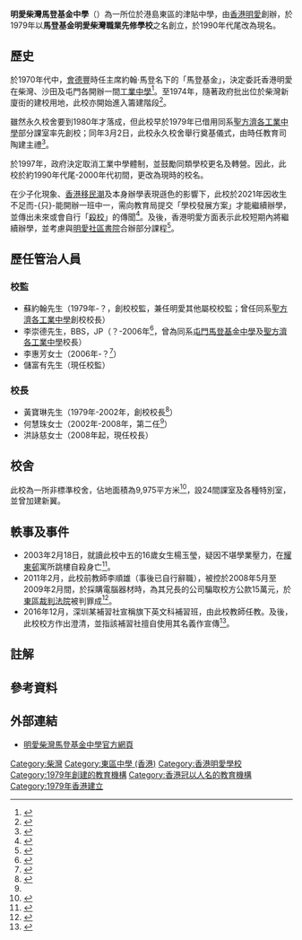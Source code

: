 {{Infobox_School | name = 明愛柴灣馬登基金中學<br>Caritas Chai Wan Marden Foundation Secondary School
| image=Caritas_Chai_Wan_Marden_Foundation_Secondary_School_(clear_view).jpg
| caption=校舍北面（2017年10月）
| established=1979年
| closed=
| type=津貼中學
| school_sponsoring_body = [[香港明愛|香港明愛]]
| founder = 
| grades= 中一至中六
| superintendent = 儲富有先生
| principal = 洪詠慈女士 
| vice_principal = 
| enrollment = 210人{{notetag|2019/20年度<ref>[http://ccm.edu.hk/doc/study_allowance.pdf 明愛柴灣馬登基金中學-2019/20年度全方位學習津貼計劃書]</ref>}}
| faculty = 36人<ref name=CHSC2020/>
| staff = 
| magazine = 
| religion = 天主教
| motto = 忠誠勤樸 敬主愛人
| house = 
| location = {{HKG}}[[港島|港島]][[柴灣|柴灣]]新廈街330號
| website = http://ccm.edu.hk/
| area = 9,975平方米
}}

'''明愛柴灣馬登基金中學'''（{{lang-en|Caritas Chai Wan Marden Foundation Secondary School}}）為一所位於港島東區的津貼中學，由[[香港明愛|香港明愛]]創辦，於1979年以'''馬登基金明愛柴灣職業先修學校'''之名創立，於1990年代尾改為現名。

== 歷史 ==
於1970年代中，[[會德豐|會德豐]]時任主席約翰·馬登名下的「馬登基金」，決定委託香港明愛在柴灣、沙田及屯門各開辦一間[[工業中學|工業中學]]<ref>{{cite news|title=屯門發展新市鎮兼重教育 三年建四中學 馬登基金明愛職業先修學校 新界司主禮說工廠續增將受歡迎|work=華僑日報|date=1977-02-17|accessdate=2021-11-26|url=https://mmis.hkpl.gov.hk/coverpage/-/coverpage/view?_coverpage_WAR_mmisportalportlet_hsf=%E8%81%B7%E6%A5%AD%E5%85%88%E4%BF%AE%E5%AD%B8%E6%A0%A1&_coverpage_WAR_mmisportalportlet_actual_q=%28%20verbatim_dc.collection%3A%28%22Old%5C%20HK%5C%20Newspapers%22%29%20%29%20AND+%28%20%28%20allTermsMandatory%3A%28true%29%20OR+all_dc.title%3A%28%E8%81%B7%E6%A5%AD%E5%85%88%E4%BF%AE%E5%AD%B8%E6%A0%A1%29%20OR+all_dc.creator%3A%28%E8%81%B7%E6%A5%AD%E5%85%88%E4%BF%AE%E5%AD%B8%E6%A0%A1%29%20OR+all_dc.contributor%3A%28%E8%81%B7%E6%A5%AD%E5%85%88%E4%BF%AE%E5%AD%B8%E6%A0%A1%29%20OR+all_dc.subject%3A%28%E8%81%B7%E6%A5%AD%E5%85%88%E4%BF%AE%E5%AD%B8%E6%A0%A1%29%20OR+fulltext%3A%28%E8%81%B7%E6%A5%AD%E5%85%88%E4%BF%AE%E5%AD%B8%E6%A0%A1%29%20OR+all_dc.description%3A%28%E8%81%B7%E6%A5%AD%E5%85%88%E4%BF%AE%E5%AD%B8%E6%A0%A1%29%20%29%20%29&_coverpage_WAR_mmisportalportlet_sort_field=score&p_r_p_-1078056564_c=QF757YsWv59%2F9WIUSQ5l76qE0GLxNciq&_coverpage_WAR_mmisportalportlet_o=20&_coverpage_WAR_mmisportalportlet_sort_order=desc|archive-date=2021-11-26|archive-url=https://web.archive.org/web/20211126140327/https://mmis.hkpl.gov.hk/coverpage/-/coverpage/view?_coverpage_WAR_mmisportalportlet_hsf=%E8%81%B7%E6%A5%AD%E5%85%88%E4%BF%AE%E5%AD%B8%E6%A0%A1&_coverpage_WAR_mmisportalportlet_actual_q=%28%20verbatim_dc.collection%3A%28%22Old%5C%20HK%5C%20Newspapers%22%29%20%29%20AND+%28%20%28%20allTermsMandatory%3A%28true%29%20OR+all_dc.title%3A%28%E8%81%B7%E6%A5%AD%E5%85%88%E4%BF%AE%E5%AD%B8%E6%A0%A1%29%20OR+all_dc.creator%3A%28%E8%81%B7%E6%A5%AD%E5%85%88%E4%BF%AE%E5%AD%B8%E6%A0%A1%29%20OR+all_dc.contributor%3A%28%E8%81%B7%E6%A5%AD%E5%85%88%E4%BF%AE%E5%AD%B8%E6%A0%A1%29%20OR+all_dc.subject%3A%28%E8%81%B7%E6%A5%AD%E5%85%88%E4%BF%AE%E5%AD%B8%E6%A0%A1%29%20OR+fulltext%3A%28%E8%81%B7%E6%A5%AD%E5%85%88%E4%BF%AE%E5%AD%B8%E6%A0%A1%29%20OR+all_dc.description%3A%28%E8%81%B7%E6%A5%AD%E5%85%88%E4%BF%AE%E5%AD%B8%E6%A0%A1%29%20%29%20%29&_coverpage_WAR_mmisportalportlet_sort_field=score&p_r_p_-1078056564_c=QF757YsWv59%2F9WIUSQ5l76qE0GLxNciq&_coverpage_WAR_mmisportalportlet_o=20&_coverpage_WAR_mmisportalportlet_sort_order=desc|dead-url=no}}</ref>{{notetag|包括[[明愛屯門馬登基金中學|明愛屯門馬登基金中學]]、[[明愛沙田馬登基金中學|明愛沙田馬登基金中學]]及此校}}。至1974年，隨著政府批出位於柴灣新廈街的建校用地，此校亦開始進入籌建階段<ref>{{cite news|title=柴灣明愛馬登基金專修學校 政府撥地供建校舍 昨舉行街坊社團首長座談 校監報告 新校建成後 可容納學生一千名|work=華僑日報|date=1974-09-20|accessdate=2021-11-28|url=https://mmis.hkpl.gov.hk/coverpage/-/coverpage/view?_coverpage_WAR_mmisportalportlet_hsf=%E9%A6%AC%E7%99%BB%E5%9F%BA%E9%87%91&_coverpage_WAR_mmisportalportlet_actual_q=%28%20verbatim_dc.collection%3A%28%22Old%5C%20HK%5C%20Newspapers%22%29%20%29%20AND+%28%20%28%20allTermsMandatory%3A%28true%29%20OR+all_dc.title%3A%28%E9%A6%AC%E7%99%BB%E5%9F%BA%E9%87%91%29%20OR+all_dc.creator%3A%28%E9%A6%AC%E7%99%BB%E5%9F%BA%E9%87%91%29%20OR+all_dc.contributor%3A%28%E9%A6%AC%E7%99%BB%E5%9F%BA%E9%87%91%29%20OR+all_dc.subject%3A%28%E9%A6%AC%E7%99%BB%E5%9F%BA%E9%87%91%29%20OR+fulltext%3A%28%E9%A6%AC%E7%99%BB%E5%9F%BA%E9%87%91%29%20OR+all_dc.description%3A%28%E9%A6%AC%E7%99%BB%E5%9F%BA%E9%87%91%29%20%29%20%29&_coverpage_WAR_mmisportalportlet_sort_field=dc.publicationdate_bsort&p_r_p_-1078056564_c=QF757YsWv5%2FN7%2BiABUlxsfr4ql%2Bj9qjt&_coverpage_WAR_mmisportalportlet_o=2&_coverpage_WAR_mmisportalportlet_sort_order=asc|archive-date=2021-12-04|archive-url=https://web.archive.org/web/20211204150959/https://mmis.hkpl.gov.hk/coverpage/-/coverpage/view?_coverpage_WAR_mmisportalportlet_hsf=%E9%A6%AC%E7%99%BB%E5%9F%BA%E9%87%91&p_r_p_-1078056564_c=QF757YsWv5%2FN7%2BiABUlxsfr4ql%2Bj9qjt&_coverpage_WAR_mmisportalportlet_o=2&_coverpage_WAR_mmisportalportlet_actual_q=%28%20verbatim_dc.collection%3A%28%22Old%5C%20HK%5C%20Newspapers%22%29%20%29%20AND+%28%20%28%20allTermsMandatory%3A%28true%29%20OR+all_dc.title%3A%28%E9%A6%AC%E7%99%BB%E5%9F%BA%E9%87%91%29%20OR+all_dc.creator%3A%28%E9%A6%AC%E7%99%BB%E5%9F%BA%E9%87%91%29%20OR+all_dc.contributor%3A%28%E9%A6%AC%E7%99%BB%E5%9F%BA%E9%87%91%29%20OR+all_dc.subject%3A%28%E9%A6%AC%E7%99%BB%E5%9F%BA%E9%87%91%29%20OR+fulltext%3A%28%E9%A6%AC%E7%99%BB%E5%9F%BA%E9%87%91%29%20OR+all_dc.description%3A%28%E9%A6%AC%E7%99%BB%E5%9F%BA%E9%87%91%29%20%29%20%29&_coverpage_WAR_mmisportalportlet_sort_order=asc&_coverpage_WAR_mmisportalportlet_sort_field=dc.publicationdate_bsort|dead-url=no}}</ref>。

雖然永久校舍要到1980年才落成，但此校早於1979年已借用同系[[明愛胡振中中學|聖方濟各工業中學]]部分課室率先創校；同年3月2日，此校永久校舍舉行奠基儀式，由時任教育司陶建主禮<ref>{{cite news|title=柴灣明愛職業先修學校動工 教育司陶建主持動土禮時稱 職業先修教育制度非常切合本港需要|work=工商晚報|date=1979-03-03|accessdate=2021-11-26|url=https://mmis.hkpl.gov.hk/coverpage/-/coverpage/view?_coverpage_WAR_mmisportalportlet_hsf=%E8%81%B7%E6%A5%AD%E5%85%88%E4%BF%AE%E5%AD%B8%E6%A0%A1&p_r_p_-1078056564_c=QF757YsWv5%2FH7zGe%2FKF%2BFEPArCQXvj2B&_coverpage_WAR_mmisportalportlet_o=0&_coverpage_WAR_mmisportalportlet_actual_q=%28%20verbatim_dc.collection%3A%28%22Old%5C%20HK%5C%20Newspapers%22%29%20%29%20AND+%28%20%28%20allTermsMandatory%3A%28true%29%20OR+all_dc.title%3A%28%E8%81%B7%E6%A5%AD%E5%85%88%E4%BF%AE%E5%AD%B8%E6%A0%A1%29%20OR+all_dc.creator%3A%28%E8%81%B7%E6%A5%AD%E5%85%88%E4%BF%AE%E5%AD%B8%E6%A0%A1%29%20OR+all_dc.contributor%3A%28%E8%81%B7%E6%A5%AD%E5%85%88%E4%BF%AE%E5%AD%B8%E6%A0%A1%29%20OR+all_dc.subject%3A%28%E8%81%B7%E6%A5%AD%E5%85%88%E4%BF%AE%E5%AD%B8%E6%A0%A1%29%20OR+fulltext%3A%28%E8%81%B7%E6%A5%AD%E5%85%88%E4%BF%AE%E5%AD%B8%E6%A0%A1%29%20OR+all_dc.description%3A%28%E8%81%B7%E6%A5%AD%E5%85%88%E4%BF%AE%E5%AD%B8%E6%A0%A1%29%20%29%20%29&_coverpage_WAR_mmisportalportlet_sort_field=score&_coverpage_WAR_mmisportalportlet_sort_order=desc|archive-date=2021-11-26|archive-url=https://web.archive.org/web/20211126135704/https://mmis.hkpl.gov.hk/coverpage/-/coverpage/view?_coverpage_WAR_mmisportalportlet_hsf=%E8%81%B7%E6%A5%AD%E5%85%88%E4%BF%AE%E5%AD%B8%E6%A0%A1&p_r_p_-1078056564_c=QF757YsWv5%2FH7zGe%2FKF%2BFEPArCQXvj2B&_coverpage_WAR_mmisportalportlet_o=0&_coverpage_WAR_mmisportalportlet_actual_q=%28%20verbatim_dc.collection%3A%28%22Old%5C%20HK%5C%20Newspapers%22%29%20%29%20AND+%28%20%28%20allTermsMandatory%3A%28true%29%20OR+all_dc.title%3A%28%E8%81%B7%E6%A5%AD%E5%85%88%E4%BF%AE%E5%AD%B8%E6%A0%A1%29%20OR+all_dc.creator%3A%28%E8%81%B7%E6%A5%AD%E5%85%88%E4%BF%AE%E5%AD%B8%E6%A0%A1%29%20OR+all_dc.contributor%3A%28%E8%81%B7%E6%A5%AD%E5%85%88%E4%BF%AE%E5%AD%B8%E6%A0%A1%29%20OR+all_dc.subject%3A%28%E8%81%B7%E6%A5%AD%E5%85%88%E4%BF%AE%E5%AD%B8%E6%A0%A1%29%20OR+fulltext%3A%28%E8%81%B7%E6%A5%AD%E5%85%88%E4%BF%AE%E5%AD%B8%E6%A0%A1%29%20OR+all_dc.description%3A%28%E8%81%B7%E6%A5%AD%E5%85%88%E4%BF%AE%E5%AD%B8%E6%A0%A1%29%20%29%20%29&_coverpage_WAR_mmisportalportlet_sort_field=score&_coverpage_WAR_mmisportalportlet_sort_order=desc|dead-url=no}}</ref>。

於1997年，政府決定取消工業中學體制，並鼓勵同類學校更名及轉營。因此，此校於約1990年代尾-2000年代初間，更改為現時的校名。

在少子化現象、[[香港移民潮|香港移民潮]]及本身辦學表現遜色的影響下，此校於2021年因收生不足而-{只}-能開辦一班中一，需向教育局提交「學校發展方案」才能繼續辦學，並傳出未來或會自行「[[殺校|殺校]]」的傳聞<ref>{{cite news|url=https://beta.singtaousa.com/2021-11-01/%E6%B8%AF%E5%B3%B6%E5%85%A9%E6%A0%A1%E5%83%85%E9%96%8B%E4%B8%80%E7%8F%AD%E4%B8%AD%E4%B8%80-%E9%A0%88%E4%BA%A4%E7%99%BC%E5%B1%95%E6%96%B9%E6%A1%88%E9%81%BF%E6%AE%BA%E6%A0%A1/3730462|title=港島兩校僅開一班中一 須交發展方案避殺校|work=星島日報|date=2021-11-01|accessdate=2021-11-28|archive-date=2021-11-28|archive-url=https://web.archive.org/web/20211128080608/https://beta.singtaousa.com/2021-11-01/%E6%B8%AF%E5%B3%B6%E5%85%A9%E6%A0%A1%E5%83%85%E9%96%8B%E4%B8%80%E7%8F%AD%E4%B8%AD%E4%B8%80-%E9%A0%88%E4%BA%A4%E7%99%BC%E5%B1%95%E6%96%B9%E6%A1%88%E9%81%BF%E6%AE%BA%E6%A0%A1/3730462|dead-url=no}}</ref>。及後，香港明愛方面表示此校短期內將繼續辦學，並考慮與[[明愛社區書院|明愛社區書院]]合辦部分課程<ref>{{cite news|url=https://topick.hket.com/article/3097815/%E3%80%90%E6%94%B6%E7%94%9F%E4%B8%8D%E8%B6%B3%E3%80%91%E6%98%8E%E6%84%9B%E6%9F%B4%E7%81%A3%E9%A6%AC%E7%99%BB%E4%B8%AD%E5%AD%B8%E6%9C%80%E9%81%B2%E6%9C%AC%E6%9C%88%E4%B8%AD%E9%81%9E%E4%BA%A4%E7%99%BC%E5%B1%95%E6%96%B9%E6%A1%88%E3%80%80%E7%A0%94%E8%88%87%E7%A4%BE%E5%8D%80%E6%9B%B8%E9%99%A2%E5%90%88%E8%BE%A6%E8%AA%B2%E7%A8%8B|title=【收生不足】明愛柴灣馬登中學最遲本月中遞交發展方案　研與社區書院合辦課程|work=Topick!|date=2021-11-03|accessdate=2021-11-28|archive-date=2021-11-28|archive-url=https://web.archive.org/web/20211128080542/https://topick.hket.com/article/3097815/%E3%80%90%E6%94%B6%E7%94%9F%E4%B8%8D%E8%B6%B3%E3%80%91%E6%98%8E%E6%84%9B%E6%9F%B4%E7%81%A3%E9%A6%AC%E7%99%BB%E4%B8%AD%E5%AD%B8%E6%9C%80%E9%81%B2%E6%9C%AC%E6%9C%88%E4%B8%AD%E9%81%9E%E4%BA%A4%E7%99%BC%E5%B1%95%E6%96%B9%E6%A1%88%E3%80%80%E7%A0%94%E8%88%87%E7%A4%BE%E5%8D%80%E6%9B%B8%E9%99%A2%E5%90%88%E8%BE%A6%E8%AA%B2%E7%A8%8B|dead-url=no}}</ref>。

== 歷任管治人員 ==
===校監===
*蘇約翰先生（1979年-？，創校校監，兼任明愛其他屬校校監；曾任同系[[明愛胡振中中學|聖方濟各工業中學]]創校校長）
*李崇德先生，BBS，JP（？-2006年<ref name=SSP2005>{{cite web | language = zh-hk | publisher = 家校合作事宜委員會 | title = 中學概覽2005-明愛柴灣馬登基金中學 | url = http://www.hkedcity.net/school/ssp2005/detail/sch_basic.phtml?sch_id=1598 | author =  | date = 2005 | accessdate = 2021-11-27 | deadurl = yes | archiveurl = https://web.archive.org/web/20061216061755/http://www.hkedcity.net/school/ssp2005/detail/sch_basic.phtml?sch_id=1598 | archivedate = 2006-12-16 }}</ref>，曾為同系[[明愛屯門馬登基金中學|屯門馬登基金中學]]及[[明愛胡振中中學|聖方濟各工業中學]]校長）
*李惠芳女士（2006年-？<ref name=SSP2006>{{cite web | language = zh-hk | publisher = 家校合作事宜委員會 | title = 中學概覽2006-明愛柴灣馬登基金中學 | url = http://www.hkedcity.net:80/school/ssp/detail/sch_basic.phtml?sch_id=1902 | author =  | date = 2006 | accessdate = 2021-11-27 | deadurl = yes | archiveurl = https://web.archive.org/web/20070425003700/http://ssp.proj.hkedcity.net/chi/detail_basic.php?sch_id=1047 | archivedate = 2007-08-25 }}</ref>）
*儲富有先生（現任校監）

===校長===
*黃寶琳先生（1979年-2002年，創校校長<ref name=公益>{{Cite web |url=https://www.edb.gov.hk/attachment/tc/public-admin/related-bodies-schemes/edu-schemes-fund/cyc/exe_committee/com03_hke_2020_tc.pdf |title=公益少年團東區委員會執行委員會成員名單 |access-date=2021-11-29 |archive-date=2021-11-28 |archive-url=https://web.archive.org/web/20211128083452/https://www.edb.gov.hk/attachment/tc/public-admin/related-bodies-schemes/edu-schemes-fund/cyc/exe_committee/com03_hke_2020_tc.pdf |dead-url=no }}</ref>）
*何慧珠女士（2002年-2008年，第二任<ref name=公益/>）
*洪詠慈女士（2008年起，現任校長）

== 校舍 ==
此校為一所非標準校舍，佔地面積為9,975平方米<ref name=CHSC2020>{{Cite web |url=https://www.chsc.hk/ssp2020/sch_detail.php?li_id=2&lang_id=2&chg_district_id=1&sch_id=221&return_page=sch_list.php%3Flang_id%3D2%26chg_district_id%3D1%26search_mode%3D%26frmMode%3Dpagebreak%26sort_id%3D-1%26district_id%3D2 |title=中學概覽2020-明愛柴灣馬登基金中學 |access-date=2021-11-29 |archive-date=2021-11-28 |archive-url=https://web.archive.org/web/20211128082530/https://www.chsc.hk/ssp2020/sch_detail.php?li_id=2&lang_id=2&chg_district_id=1&sch_id=221&return_page=sch_list.php%3Flang_id%3D2%26chg_district_id%3D1%26search_mode%3D%26frmMode%3Dpagebreak%26sort_id%3D-1%26district_id%3D2 |dead-url=no }}</ref>，設24間課室及各種特別室，並曾加建新翼。

== 軼事及事件 ==
*2003年2月18日，就讀此校中五的16歲女生楊玉瑩，疑因不堪學業壓力，在[[耀東邨|耀東邨]]寓所跳樓自殺身亡<ref>{{cite news|url=http://paper.wenweipo.com/2003/02/19/HK0302190103.htm|title=應屆會考女生跳樓亡|work=文匯報|date=2003-02-19|accessdate=2021-11-29|archive-date=2021-11-29|archive-url=https://web.archive.org/web/20211129024459/http://paper.wenweipo.com/2003/02/19/HK0302190103.htm|dead-url=no}}</ref>。
*2011年2月，此校前教師李順雄（事後已自行辭職），被控於2008年5月至2009年2月間，於採購電腦器材時，為其兄長的公司騙取校方公款15萬元，於[[東區裁判法院|東區裁判法院]]被判罪成<ref>{{cite news|url=https://orientaldaily.on.cc/cnt/news/20110211/00176_071.html|title=法庭：代校採購詐騙 教師或判囚|work=東方日報|date=2011-02-11|accessdate=2021-11-29|archive-date=2011-02-14|archive-url=https://web.archive.org/web/20110214050231/http://orientaldaily.on.cc/cnt/news/20110211/00176_071.html|dead-url=no}}</ref>。
*2016年12月，深圳某補習社宣稱旗下英文科補習班，由此校教師任教。及後，此校校方作出澄清，並指該補習社擅自使用其名義作宣傳<ref>{{cite news|url=https://topick.hket.com/article/1574996/%E6%B4%A5%E4%B8%AD%E8%80%81%E5%B8%AB%E8%A6%81%E4%B8%8A%E6%B7%B1%E5%9C%B3%E6%95%99%E8%8B%B1%E6%96%87%E6%8B%9B%E7%94%9F%EF%BC%9F%20%20%E6%A0%A1%E9%95%B7%E6%80%A5%E6%BE%84%E6%B8%85|title=津中老師要上深圳教英文招生？ 校長急澄清|work=Topick!|date=2016-12-19|accessdate=2021-11-29|archive-date=2021-11-29|archive-url=https://web.archive.org/web/20211129024458/https://topick.hket.com/article/1574996/%E6%B4%A5%E4%B8%AD%E8%80%81%E5%B8%AB%E8%A6%81%E4%B8%8A%E6%B7%B1%E5%9C%B3%E6%95%99%E8%8B%B1%E6%96%87%E6%8B%9B%E7%94%9F%EF%BC%9F%20%20%E6%A0%A1%E9%95%B7%E6%80%A5%E6%BE%84%E6%B8%85|dead-url=no}}</ref>。

==註解==
{{notefoot}}

==參考資料==
{{reflist}}

==外部連結==
*[http://ccm.edu.hk/ 明愛柴灣馬登基金中學官方網頁] {{Wayback|url=http://ccm.edu.hk/ |date=20211128084452 }}

[[Category:柴灣|Category:柴灣]]
[[Category:東區中學_(香港)|Category:東區中學 (香港)]]
[[Category:香港明愛學校|Category:香港明愛學校]]
[[Category:1979年創建的教育機構|Category:1979年創建的教育機構]]
[[Category:香港冠以人名的教育機構|Category:香港冠以人名的教育機構]]
[[Category:1979年香港建立|Category:1979年香港建立]]